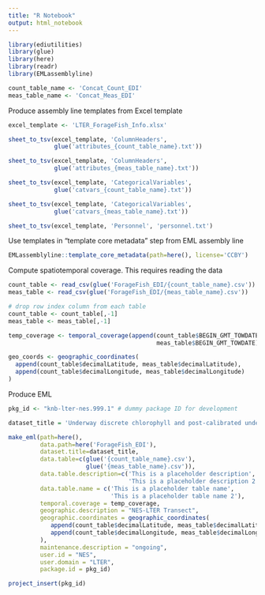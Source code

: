 ```yaml
---
title: "R Notebook"
output: html_notebook
---
```


```r
library(ediutilities)
library(glue)
library(here)
library(readr)
library(EMLassemblyline)
```

```r
count_table_name <- 'Concat_Count_EDI'
meas_table_name <- 'Concat_Meas_EDI'
```

Produce assembly line templates from Excel template

```r
excel_template <- 'LTER_ForageFish_Info.xlsx'

sheet_to_tsv(excel_template, 'ColumnHeaders',
             glue('attributes_{count_table_name}.txt'))

sheet_to_tsv(excel_template, 'ColumnHeaders',
             glue('attributes_{meas_table_name}.txt'))

sheet_to_tsv(excel_template, 'CategoricalVariables',
             glue('catvars_{count_table_name}.txt'))

sheet_to_tsv(excel_template, 'CategoricalVariables',
             glue('catvars_{meas_table_name}.txt'))

sheet_to_tsv(excel_template, 'Personnel', 'personnel.txt')
```
Use templates in "template core metadata" step from EML assembly line

```r
EMLassemblyline::template_core_metadata(path=here(), license='CCBY')
```
Compute spatiotemporal coverage. This requires reading the data

```r
count_table <- read_csv(glue('ForageFish_EDI/{count_table_name}.csv'))
meas_table <- read_csv(glue('ForageFish_EDI/{meas_table_name}.csv'))

# drop row index column from each table
count_table <- count_table[,-1]
meas_table <- meas_table[,-1]

temp_coverage <- temporal_coverage(append(count_table$BEGIN_GMT_TOWDATE,
                                          meas_table$BEGIN_GMT_TOWDATE))

geo_coords <- geographic_coordinates(
  append(count_table$decimalLatitude, meas_table$decimalLatitude),
  append(count_table$decimalLongitude, meas_table$decimalLongitude)
)
```

Produce EML

```r
pkg_id <- "knb-lter-nes.999.1" # dummy package ID for development

dataset_title = 'Underway discrete chlorophyll and post-calibrated underway fluorometer data during NES-LTER Transect cruises, ongoing since 2019'

make_eml(path=here(),
         data.path=here('ForageFish_EDI'),
         dataset.title=dataset_title,
         data.table=c(glue('{count_table_name}.csv'),
                      glue('{meas_table_name}.csv')),
         data.table.description=c('This is a placeholder description',
                                  'This is a placeholder description 2'),
         data.table.name = c('This is a placeholder table name',
                             'This is a placeholder table name 2'),
         temporal.coverage = temp_coverage,
         geographic.description = "NES-LTER Transect",
         geographic.coordinates = geographic_coordinates(
            append(count_table$decimalLatitude, meas_table$decimalLatitude),
            append(count_table$decimalLongitude, meas_table$decimalLongitude)
         ),
         maintenance.description = "ongoing",
         user.id = "NES",
         user.domain = "LTER",
         package.id = pkg_id)

project_insert(pkg_id)

```